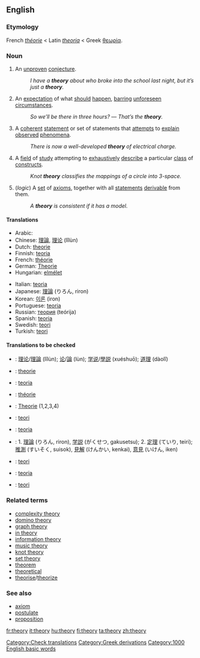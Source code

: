 ==English==

===Etymology===
French ''[[théorie]]'' < Latin ''[[theoria]]'' < Greek [[θεωρία]].

===Noun===
{{en-noun|theory|theories}}

#{{countable}} An [[unproven]] [[conjecture]].
#: ''I have a '''theory''' about who broke into the school last night, but it’s just a '''theory'''.''
#{{uncountable}} An [[expectation]] of what [[should]] [[happen]], [[barring]] [[unforeseen]] [[circumstances]].
#: ''So we’ll be there in three hours?'' — ''That’s the '''theory'''.''
#{{countable}} {{science}}  A [[coherent]] [[statement]] or set of statements that [[attempt]]s to [[explain]] [[observe]]d [[phenomenon|phenomena]].
#: ''There is now a well-developed '''theory''' of electrical charge.''
#{{uncountable}} {{mathematics}} A [[field]] of [[study]] attempting to [[exhaustive]]ly [[describe]] a particular [[class]] of [[construct]]s. <!-- Not quite broad enough to include "music theory". Where do we put that? -->
#: ''Knot '''theory''' classifies the mappings of a circle into 3-space.''
#{{countable}} (''logic'') A [[set]] of [[axiom]]s, together with all [[statement]]s [[derivable]] from them.
#: ''A '''theory''' is consistent if it has a model.''

====Translations====
{{top}}
*Arabic: {{ARchar|[[نظرية]]}} {{Unicode|(naʐaríya)}} {{f}}
*Chinese: [[理論]], [[理论]] (lǐlùn)
*Dutch: [[theorie]] {{f}}
*Finnish: [[teoria]]
*French: [[théorie]] {{f}}
*German: [[Theorie]] {{f}}
*Hungarian: [[elmélet]]
{{mid}}
*Italian: [[teoria]] {{f}}
*Japanese: [[理論]] (りろん, riron)
*Korean: [[이론]] (iron)
*Portuguese: [[teoria]] {{f}}
*Russian: [[теория]] (teórija) {{f}}
*Spanish: [[teoria]] {{f}}
*Swedish: [[teori]]
*Turkish: [[teori]]
{{bottom}}

====Translations to be checked====
{{checktrans}}
*{{ttbc|Chinese}}: [[理论]]/[[理論]] (lǐlùn); [[论]]/[[論]] (lùn); [[学说]]/[[學説]] (xuéshuō); [[道理]] (dàolǐ)
*{{ttbc|Dutch}}: [[theorie]] {{f}}
*{{ttbc|Finnish}}: [[teoria]]
*{{ttbc|French}}: [[théorie]] {{f}}
*{{ttbc|German}}: [[Theorie]] {{f}} (1,2,3,4)
*{{ttbc|Indonesian}}: [[teori]]
*{{ttbc|Italian}}: [[teoria]] {{f}}
*{{ttbc|Japanese}}: 1. [[理論]] (りろん, riron), [[学説]] (がくせつ, gakusetsu); 2. [[定理]] (ていり, teiri); [[推測]] (すいそく, suisok), [[見解]] (けんかい, kenkai), [[意見]] (いけん, iken)
*{{ttbc|Norwegian}}: [[teori]] {{m}}
*{{ttbc|Spanish}}: [[teoria]] {{f}}
*{{ttbc|Swedish}}: [[teori]]

===Related terms===
*[[complexity theory]]
*[[domino theory]]
*[[graph theory]]
*[[in theory]]
*[[information theory]]
*[[music theory]]
*[[knot theory]]
*[[set theory]]
*[[theorem]]
*[[theoretical]]
*[[theorise]]/[[theorize]]

===See also===
*[[axiom]]
*[[postulate]]
*[[proposition]]

[[Category:Check translations]]
[[Category:Greek derivations]]
[[Category:1000 English basic words]]

[[fr:theory]]
[[it:theory]]
[[hu:theory]]
[[fi:theory]]
[[ta:theory]]
[[zh:theory]]